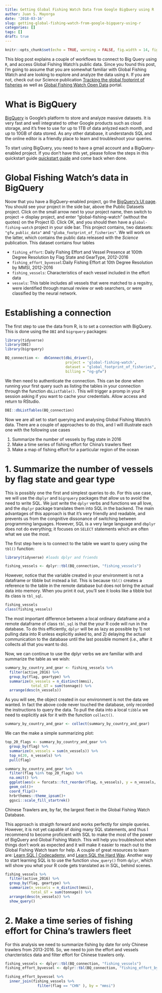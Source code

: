 ```yaml
---
title: Getting Global Fishing Watch Data from Google BigQuery using R
author: Juan S. Mayorga
date: '2018-03-16'
slug: getting-global-fishing-watch-from-google-bigquery-using-r
categories: []
tags: []
draft: true
---
```


```r
knitr::opts_chunk$set(echo = TRUE, warning = FALSE, fig.width = 14, fig.height = 10, fig.align = 'center', fig.retina = 2)
```

This blog post explains a couple of workflows to connect to Big Query using `R`, and access Global Fishing Watch's public data. Since you found this post, I'm going to assume that you are somewhat familiar with Global Fishing Watch and are looking to explore and analyze the data using `R`. If you are not, check out our Science publication [Tracking the global footprint of fisheries](http://science.sciencemag.org/content/359/6378/904) as well as [Global Fishing Watch Open Data](http://globalfishingwatch.io/) portal. 

# What is BigQuery

[BigQuery](https://bigquery.cloud.google.com/welcome) is Google's platform to store and analyze massive datasets. It is very fast and well integrated to other Google products such as cloud storage, and it's free to use for up to 1TB of data anlyzed each month, and up to 10GB of data stored. As any other database, it understands SQL and the online editor is a friendly place to learn and troubleshoot your queries.

To start using BigQuery, you need to have a gmail account and a BigQuery-enabled project. If you don't have this yet, please follow the steps in this quickstart guide  [quickstart guide ](https://cloud.google.com/bigquery/quickstart-web-ui) and come back when done. 

# Global Fishing Watch's data in BigQuery

Noow that you have a BigQuery-enabled project, go the [BigQuery's UI page](https://bigquery.cloud.google.com). You should see your project in the side bar, above the Public Datasets project. Click on the small arrow next to your project name, then switch to project -> display project, and enter "global-fishing-watch" (without the quotes) on the Project ID. Click OK, and you should then have a `global-fishing-watch` project in your side bar. This project contains, two datasets: `"gfw_public_data"` and `"globa_footprint_of_fisheries"`. We will work on the latter, which contains the public data released with the *Science* publication. This dataset contains four tables 

  -  `fishing_effort`: Daily Fishing Effort and Vessel Presence at 100th Degree Resolution by Flag State and GearType, 2012-2016
  -  `fishing_effort_byvessel`:Daily Fishing Effort at 10th Degree Resolution by MMSI, 2012-2016
  -  `fishing_vessels`: Characteristics of each vessel included in the effort data
  -  `vessels`: This table includes all vessels that were matched to a regsitry, were identified through manual review or web searchers, or were classified by the neural network.

# Establishing a connection

The first step to use the data from R, is to set a connection with BigQuery. This is done using the `DBI` and `bigrquery` packages:

```r
library(tidyverse)
library(DBI)
library(bigrquery)

BQ_connection <-  dbConnect(dbi_driver(), 
                            project = 'global-fishing-watch',
                            dataset = "global_footprint_of_fisheries", 
                            billing = "ng-gfw")
```

We then need to authenticate the connection. This can be done when running your first query such as listing the tables in your connection through the function `dbListTable()`. This will trigger a promp in your R session asking if you want to cache your credentials. Allow access and return to RStudio.

```r
DBI::dbListTables(BQ_connection)
```

Now we are all set to start querying and analysing Global Fishing Watch's data. There are a couple of approaches to do this, and I will illustrate each one with the following use cases

  1. Summarize the number of vessels by flag state in 2016
  2. Make a time series of fishing effort for China's trawlers fleet
  3. Make a map of fishing effort for a particular region of the ocean


# 1. Summarize the number of vessels by flag state and gear type

This is possibly one the first and simplest queries to do. For this use case, we will use the `dbplyr` and `bigrquery` packages that allow us to avoid the need to write SQL. We just write the `dplyr` verbs and functions we all love, and the `dbplyr` package translates them into SQL in the backend. The main advantages of this approach is that it's very friendly and readable, and prevents us from the congnitive dissonance of switching between programming languages. However, SQL is a very large language and `dbplyr` does not do everything; it focuses on `SELECT` statements which are often what we use the most.   

The first step here is to connect to the table we want to query using the `tbl()` function:

```r
library(tidyverse) #loads dplyr and friends

fishing_vessels <- dplyr::tbl(BQ_connection, "fishing_vessels")
```

However, notice that the variable created in your environment is not a dataframe or tibble but instead a list. This is because `tbl()` creates a reference to the table in the remote database but does not bring the actual data into memory. When you print it out, you'll see it looks like a tibble but its class is  `tbl_sql`. 

```r
fishing_vessels
class(fishing_vessels)
```

The most important difference between a local ordinary dataframe and a remote dataframe of class `tbl_sql` is that the your R code will run in the database. To do this efficiently, `dplyr` will be as lazy as possible by 1) not pulling data into R unless explicitly asked to, and 2) delaying the actual communication to the database until the last possible moment (i.e., after it collects all that you want to do).

Now, we can continue to use the dplyr verbs we are familiar with and summarize the table as we wish:

```r
summary_by_country_and_gear <- fishing_vessels %>% 
  filter(active_2016) %>% 
  group_by(flag, geartype) %>% 
  summarize(n_vessels = n_distinct(mmsi),
            total_GT = sum(tonnage)) %>% 
  arrange(desc(n_vessels))
```

As you will see, the object created in our environment is not the data we wanted. In fact the above code never touched the database, only recorded the instructions to query the data. To pull the data into a local  `tibble` we need to explicitly ask for it with the function `collect()`.

```r
summary_by_country_and_gear <- collect(summary_by_country_and_gear)
```

We can the make a simple summarizing plot:

```r
top_20_flags <- summary_by_country_and_gear %>% 
  group_by(flag) %>% 
  summarize(n_vessels = sum(n_vessels)) %>% 
  top_n(20, n_vessels) %>% 
  pull(flag)

summary_by_country_and_gear %>% 
  filter(flag %in% top_20_flags) %>% 
  na.omit() %>% 
  ggplot(aes(x = forcats::fct_reorder(flag, n_vessels), y = n_vessels, fill = geartype))+
  geom_col()+
  coord_flip()+
  hrbrthemes::theme_ipsum()+
  ggsci::scale_fill_startrek()
```


Chinese Trawlers are, by far, the largest fleet in the Global Fishing Watch Database.

This approach is straigth forward and works perfectly for simple queries. However, it is not yet capable of doing many SQL statements, and thus I recommend to become proficient with SQL to make the most of the power of BigQuery and Global Fishing Watch. This will help you troubleshoot when things don't work as expected and it will make it easier to reach out to the Global Fishing Watch team for help. A couple of great resources to learn are: [Learn SQL | Codecademy](https://www.codecademy.com/learn/learn-sql), and [Learn SQL the Hard Way](https://learncodethehardway.org/sql/). Another way to start learning SQL is to use the function `show_query()` from `dplyr`, which will show you what your R code gets translated as in SQL, behind scenes.

```r
fishing_vessels %>% 
  filter(active_2016) %>% 
  group_by(flag, geartype) %>% 
  summarize(n_vessels = n_distinct(mmsi),
            total_GT = sum(tonnage)) %>% 
  arrange(desc(n_vessels)) %>% 
  show_query()
```

# 2. Make a time series of fishing effort for China's trawlers fleet

For this analysis we need to summarize fishing by date for only Chinese trawlers from 2013-2016. So, we need to join the effort and vessels charcteristics data and filter effort for Chinese trawlers only.


```r
fishing_vessels <- dplyr::tbl(BQ_connection, "fishing_vessels")
fishing_effort_byvessel <- dplyr::tbl(BQ_connection, "fishing_effort_byvessel")

fishing_effort_byvessel %>% 
  inner_join(fishing_vessels %>% 
               filter(flag == "CHN" ), by = "mmsi") 
```








